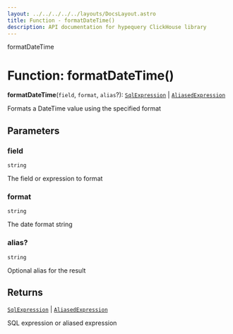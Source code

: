 ```yaml
---
layout: ../../../../../layouts/DocsLayout.astro
title: Function - formatDateTime()
description: API documentation for hypequery ClickHouse library
---
```


formatDateTime

# Function: formatDateTime()

**formatDateTime**(`field`, `format`, `alias`?): [`SqlExpression`](/docs/reference/api/../interfaces/SqlExpression) \| [`AliasedExpression`](/docs/reference/api/../interfaces/AliasedExpression)

Formats a DateTime value using the specified format

## Parameters

### field

`string`

The field or expression to format

### format

`string`

The date format string

### alias?

`string`

Optional alias for the result

## Returns

[`SqlExpression`](/docs/reference/api/../interfaces/SqlExpression) \| [`AliasedExpression`](/docs/reference/api/../interfaces/AliasedExpression)

SQL expression or aliased expression
